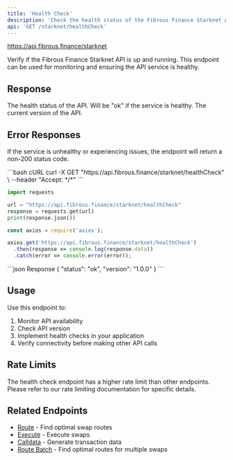 ```yaml
---
title: 'Health Check'
description: 'Check the health status of the Fibrous Finance Starknet API'
api: 'GET /starknet/healthCheck'
---
```


https://api.fibrous.finance/starknet

Verify if the Fibrous Finance Starknet API is up and running. This endpoint can be used for monitoring and ensuring the API service is healthy.

## Response

<ResponseField name="status" type="string">
  The health status of the API. Will be "ok" if the service is healthy.
</ResponseField>

<ResponseField name="version" type="string">
  The current version of the API.
</ResponseField>

## Error Responses

If the service is unhealthy or experiencing issues, the endpoint will return a non-200 status code.

<RequestExample>
```bash cURL
curl -X GET "https://api.fibrous.finance/starknet/healthCheck" \
  --header "Accept: */*"
```

```python Python
import requests

url = "https://api.fibrous.finance/starknet/healthCheck"
response = requests.get(url)
print(response.json())
```

```javascript JavaScript
const axios = require('axios');

axios.get('https://api.fibrous.finance/starknet/healthCheck')
  .then(response => console.log(response.data))
  .catch(error => console.error(error));
```
</RequestExample>

<ResponseExample>
```json Response
{
  "status": "ok",
  "version": "1.0.0"
}
```
</ResponseExample>

## Usage

Use this endpoint to:
1. Monitor API availability
2. Check API version
3. Implement health checks in your application
4. Verify connectivity before making other API calls

## Rate Limits

The health check endpoint has a higher rate limit than other endpoints. Please refer to our rate limiting documentation for specific details.

## Related Endpoints

- [Route](/api-reference/starknet/endpoint/route) - Find optimal swap routes
- [Execute](/api-reference/starknet/endpoint/execute) - Execute swaps
- [Calldata](/api-reference/starknet/endpoint/calldata) - Generate transaction data
- [Route Batch](/api-reference/starknet/endpoint/routeBatch) - Find optimal routes for multiple swaps
